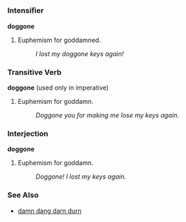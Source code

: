 =={{en}}==

===Intensifier===
'''doggone'''

# Euphemism for goddamned.
#: ''I lost my doggone keys again!''

===Transitive Verb===
'''doggone''' (used only in imperative)

# Euphemism for goddamn.
#: ''Doggone you for making me lose my keys again.''

===Interjection===
'''doggone'''

# Euphemism for goddamn.
#: ''Doggone! I lost my keys again.''

===See Also===
*[[damn dang darn durn]]
